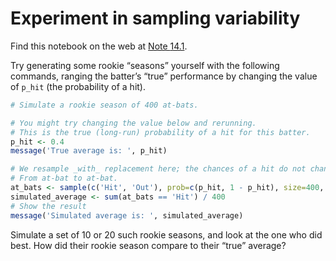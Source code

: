# Experiment in sampling variability


Find this notebook on the web at
<a class="quarto-xref" href="https://resampling-stats.github.io/edition-3-r/sampling_variability.html#nte-sampling_variability">Note <span>14.1</span></a>.

Try generating some rookie “seasons” yourself with the following
commands, ranging the batter’s “true” performance by changing the value
of `p_hit` (the probability of a hit).

```r
# Simulate a rookie season of 400 at-bats.

# You might try changing the value below and rerunning.
# This is the true (long-run) probability of a hit for this batter.
p_hit <- 0.4
message('True average is: ', p_hit)
```

```r
# We resample _with_ replacement here; the chances of a hit do not change
# From at-bat to at-bat.
at_bats <- sample(c('Hit', 'Out'), prob=c(p_hit, 1 - p_hit), size=400, replace=TRUE)
simulated_average <- sum(at_bats == 'Hit') / 400
# Show the result
message('Simulated average is: ', simulated_average)
```

Simulate a set of 10 or 20 such rookie seasons, and look at the one who
did best. How did their rookie season compare to their “true” average?
